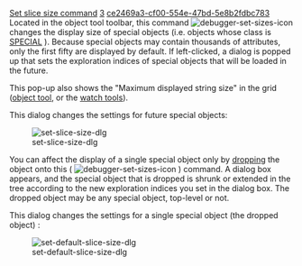 [[Property:title|Set slice size command]]
[[Property:weight|3]]
[[Property:uuid|ce2469a3-cf00-554e-47bd-5e8b2fdbc783]]
Located in the object tool toolbar, this command  [[Image:debugger-set-sizes-icon]]  changes the display size of special objects (i.e. objects whose class is [[ref:/libraries/base/reference/special_chart|SPECIAL]] ). Because special objects may contain thousands of attributes, only the first fifty are displayed by default. If left-clicked, a dialog is popped up that sets the exploration indices of special objects that will be loaded in the future.

This pop-up also shows the "Maximum displayed string size" in the grid ([[Object tool|object tool]], or the [[Expression evaluation|watch tools]]). 

This dialog changes the settings for future special objects:


[[Image:set-slice-size-dlg]]  


You can affect the display of a single special object only by [[Pick-and-drop mechanism|dropping]] the object onto this ( [[Image:debugger-set-sizes-icon]] ) command. A dialog box appears, and the special object that is dropped is shrunk or extended in the tree according to the new exploration indices you set in the dialog box. The dropped object may be any special object, top-level or not. 

This dialog changes the settings for a single special object (the dropped object) : 


[[Image:set-default-slice-size-dlg]]  



